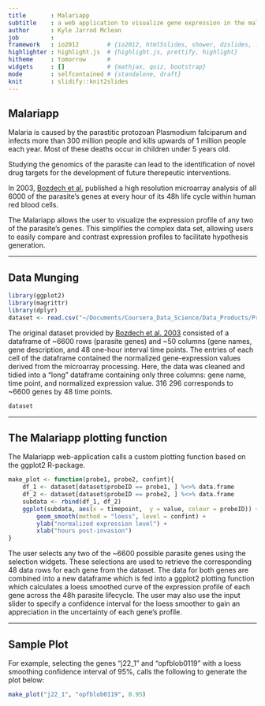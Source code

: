 ```yaml
---
title       : Malariapp
subtitle    : a web application to visualize gene expression in the malaria parasite
author      : Kyle Jarrod Mclean 
job         : 
framework   : io2012        # {io2012, html5slides, shower, dzslides, ...}
highlighter : highlight.js  # {highlight.js, prettify, highlight}
hitheme     : tomorrow      # 
widgets     : []            # {mathjax, quiz, bootstrap}
mode        : selfcontained # {standalone, draft}
knit        : slidify::knit2slides
---
```


## Malariapp

Malaria is caused by the parastitic protozoan Plasmodium falciparum and infects more than 300 million people and kills upwards of 1 million people each year. Most of these deaths occur in children under 5 years old.


Studying the genomics of the parasite can lead to the identification of novel drug targets for the development of future therepeutic interventions.

In 2003, [Bozdech et al.](http://www.plosbiology.org/article/info%3Adoi%2F10.1371%2Fjournal.pbio.0000005) published a high resolution microarray analysis of all 6000 of the parasite's genes at every hour of its 48h life cycle within human red blood cells.

The Malariapp allows the user to visualize the expression profile of any two of the parasite's genes. This simplifies the complex data set, allowing users to easily compare and contrast expression profiles to facilitate hypothesis generation. 

---

## Data Munging

```r
library(ggplot2)
library(magrittr)
library(dplyr) 
dataset <- read.csv("~/Documents/Coursera_Data_Science/Data_Products/Project/my_app/data/dataset.csv") %>% tbl_df
```

The original dataset provided by [Bozdech et al. 2003](http://www.plosbiology.org/article/info%3Adoi%2F10.1371%2Fjournal.pbio.0000005) consisted of a dataframe of ~6600 rows (parasite genes) and ~50 columns (gene names, gene description, and 48 one-hour interval time points. The entries of each cell of the dataframe contained the normalized gene-expression values derived from the microarray processing. Here, the data was cleaned and tidied into a "long" dataframe containing only three columns: gene name, time point, and normalized expression value. 316 296 corresponds to ~6600 genes by 48 time points.

```r
dataset
```





---

## The Malariapp plotting function

The Malariapp web-application calls a custom plotting function based on the ggplot2 R-package.

```r
make_plot <- function(probe1, probe2, confint){
    df_1 <- dataset[dataset$probeID == probe1, ] %<>% data.frame
    df_2 <- dataset[dataset$probeID == probe2, ] %<>% data.frame
    subdata <- rbind(df_1, df_2)
    ggplot(subdata, aes(x = timepoint,  y = value, colour = probeID)) + 
        geom_smooth(method = "loess", level = confint) + 
        ylab("normalized expression level") + 
        xlab("hours post-invasion")   
}
```

The user selects any two of the ~6600 possible parasite genes using the selection widgets. These selections are used to retrieve the corresponding 48 data rows for each gene from the dataset. The data for both genes are combined into a new dataframe which is fed into a ggplot2 plotting function which calculates a loess smoothed curve of the expression profile of each gene across the 48h parasite lifecycle. The user may also use the input slider to specify a confidence interval for the loess smoother to gain an appreciation in the uncertainty of each gene's profile. 


---

## Sample Plot
For example, selecting the genes "j22_1" and "opfblob0119" with a loess smoothing confidence interval of 95%, calls the following to generate the plot below:
```r
make_plot("j22_1", "opfblob0119", 0.95)
```

